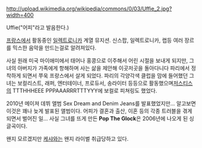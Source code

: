 http://upload.wikimedia.org/wikipedia/commons/0/03/Uffie_2.jpg?width=400

Uffie("어피"라고 발음한다.)

[[프랑스]]에서 활동중인 [[일렉트로니카]] 계열 뮤지션. 신스팝, 일렉트로니카, 랩등 여러 장르를 믹스한 음악을 만드는걸로 알려져있다.

사실 원래 미국 마이애미에서 태어나 홍콩으로 이주해서 어린 시절을 보내게 되지만, 그녀의 아버지가 가족에게 항해하며 사는 삶을 제안해 이곳저곳을 돌아다니다 파리에서 정착하게 되면서 쭈욱 프랑스에서 살게 되었다. 파리의 각양각색 클럽을 맘에 들어했던 그녀는 보컬리스트, 래퍼, 엔터테이너, 프로듀서, 송라이터 등등으로 활동했으며[[저스티스]]의 TTTHHHEEE PPPAAARRRTTTYYY에 보컬로 피쳐링도 했었다.

2010년 메이져 데뷔 앨범 Sex Dream and Denim Jeans를 발표했었지만... 알고보면 이것은 꽤나 늦게 발표된 앨범이다. 어피가 결혼과 출산, 이혼 등의 각종 트러블을 겪게 되면서 벌어진 일... 사실 그녀를 뜨게 만든 '''Pop The Glock'''은 2006년에 나오게 된 싱글곡이다.

왠지 모르겠지만 [[케샤]]와는 왠지 라이벌 취급당하고 있다.
